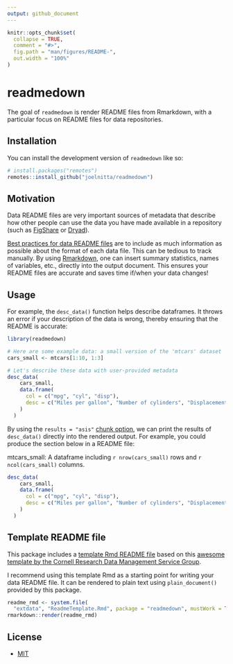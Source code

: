 ```yaml
---
output: github_document
---
```


<!-- README.md is generated from README.Rmd. Please edit that file -->

```r
knitr::opts_chunk$set(
  collapse = TRUE,
  comment = "#>",
  fig.path = "man/figures/README-",
  out.width = "100%"
)
```

# readmedown

<!-- badges: start -->
<!-- badges: end -->

The goal of `readmedown` is render README files from Rmarkdown, with a particular focus on README files for data repositories.

## Installation

You can install the development version of `readmedown` like so:

``` r
# install.packages("remotes")
remotes::install_github("joelnitta/readmedown")
```

## Motivation

Data README files are very important sources of metadata that describe how other people can use the data you have made available in a repository (such as [FigShare](https://figshare.com/) or [Dryad](https://datadryad.org/stash)).

[Best practices for data README files](https://data.research.cornell.edu/content/readme) are to include as much information as possible about the format of each data file. This can be tedious to track manually. By using [Rmarkdown](https://bookdown.org/yihui/rmarkdown/), one can insert summary statistics, names of variables, etc., directly into the output document. This ensures your README files are accurate and saves time if/when your data changes!

## Usage

For example, the `desc_data()` function helps describe dataframes. It throws an error if your description of the data is wrong, thereby ensuring that the README is accurate:

```r
library(readmedown)

# Here are some example data: a small version of the 'mtcars' dataset
cars_small <- mtcars[1:10, 1:3]

# Let's describe these data with user-provided metadata
desc_data(
    cars_small,
    data.frame(
      col = c("mpg", "cyl", "disp"),
      desc = c("Miles per gallon", "Number of cylinders", "Displacement")
    )
  )
```


By using the `results = "asis"` [chunk option](https://yihui.org/knitr/options/), we can print the results of `desc_data()` directly into the rendered output. For example, you could produce the section below in a README file:

mtcars_small: A dataframe including `r nrow(cars_small)` rows and `r ncol(cars_small)` columns.

```r
desc_data(
    cars_small,
    data.frame(
      col = c("mpg", "cyl", "disp"),
      desc = c("Miles per gallon", "Number of cylinders", "Displacement")
    )
  )
```

## Template README file

This package includes a [template Rmd README file](inst/extdata/ReadmeTemplate.Rmd) based on this [awesome template by the Cornell Research Data Management Service Group](https://data.research.cornell.edu/content/readme).

I recommend using this template Rmd as a starting point for writing your data README file. It can be rendered to plain text using `plain_document()` provided by this package.

```r
readme_rmd <- system.file(
  "extdata", "ReadmeTemplate.Rmd", package = "readmedown", mustWork = TRUE)
rmarkdown::render(readme_rmd)
```

## License

- [MIT](LICENSE.md)
